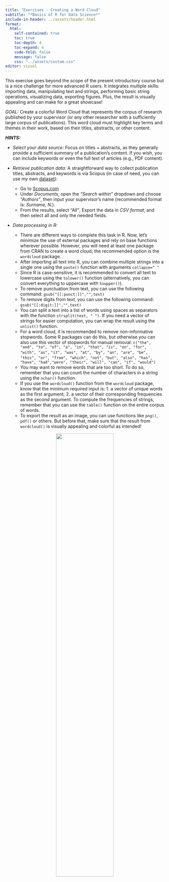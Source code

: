 ```yaml
---
title: "Exercises - Creating a Word Cloud"
subtitle: "*Basics of R for Data Science*"
include-in-header: ../assets/header.html
format: 
  html:
    self-contained: true
    toc: true   
    toc-depth: 4  
    toc-expand: 4
    code-fold: false 
    message: false
    css: "../assets/custom.css"
editor: visual
---
```


This exercise goes beyond the scope of the present introductory course but is a nice challenge for more advanced R users. It integrates multiple skills: importing data, manipulating text and strings, performing basic string operations, visualizing data, exporting figures. Plus, the result is visually appealing and can make for a great showcase!

<em>GOAL:</em> Create a colorful Word Cloud that represents the corpus of research published by your supervisor (or any other researcher with a sufficiently large corpus of publications). This word cloud must highlight key terms and themes in their work, based on their titles, abstracts, or other content.

<em>**HINTS:**</em>

-   *Select your data source:* Focus on titles + abstracts, as they generally provide a sufficient summary of a publication's content. If you wish, you can include keywords or even the full text of articles (e.g., PDF content).

-   *Retrieve publication data:* A straightforward way to collect publication titles, abstracts, and keywords is via Scopus (in case of need, you can use my own <a href="wordcloud/scopustoff.csv" download>dataset</a>):

    -   Go to <a href="https://www.scopus.com/search/form.uri?display=basic" target="_blank">Scopus.com</a>
    -   Under *Documents*, open the *"Search within"* dropdown and choose *"Authors"*, then input your supervisor’s name (recommended format is: *Surname, N.*).
    -   From the results, select *"All"*, Export the data in *CSV format*, and then select all and only the needed fields.

-   *Data processing in R:*

    -   There are different ways to complete this task in R. Now, let's minimize the use of external packages and rely on base functions wherever possible. However, you will need at least one package from CRAN to create a word cloud; the recommended option is the `wordcloud` package.
    -   After importing all text into R, you can combine multiple strings into a single one using the `paste()` function with arguments `collapse=" "`
    -   Since R is case-sensitive, it is recommended to convert all text to lowercase using the `tolower()` function (alternatively, you can convert everything to uppercase with `toupper()`).
    -   To remove punctuation from text, you can use the following command: `gsub("[[:punct:]]","",text)`
    -   To remove digits from text, you can use the following command: `gsub("[[:digit:]]","",text)`
    -   You can split a text into a list of words using spaces as separators with the function `strsplit(text, " ")`. If you need a vector of strings for easier computation, you can wrap the result using the `unlist()` function.
    -   For a word cloud, it is recommended to remove non-informative stopwords. Some R packages can do this, but otherwise you can also use this vector of stopwords for manual removal: `c("the", "and", "to", "of", "a", "in", "that", "is", "on", "for", "with", "as",` `"it", "was", "at", "by", "an", "are", "be", "this", "or", "from", "which", "not",` `"but", "also", "has", "have", "had","were", "their", "will", "can", "if", "would")`
    -   You may want to remove words that are too short. To do so, remember that you can count the number of characters in a string using the `nchar()` function.
    -   If you use the `wordcloud()` function from the `wordcloud` package, know that the minimum required input is: 1. a vector of unique words as the first argument; 2. a vector of their corresponding frequencies as the second argument. To compute the frequencies of strings, remember that you can use the `table()` function on the entire corpus of words.
    -   To export the result as an image, you can use functions like `png()`, `pdf()` or others. But before that, make sure that the result from `wordcloud()` is visually appealing and colorful as intended!

::: {style="text-align: center;"}
<img src="wordcloud/wclexample.png" width="60%"/>
:::
